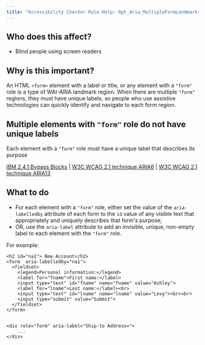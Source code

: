 ```yaml
---
title: "Accessibility Checker Rule Help: Rpt_Aria_MultipleFormLandmarks_Implicit"
---
```


<div className="toolHelp">
<Row>
<Column colLg={5} colMd={3} colSm={4} className="toolLeft">

## Who does this affect?

* Blind people using screen readers

## Why is this important?

An HTML `<form>` element with a label or title, or any element with a `"form"` role is a type of WAI-ARIA landmark region. When there are multiple `"form"` regions, they must have unique labels, so people who use assistive technologies can quickly identify and navigate to each form region.

</Column>
<Column colLg={11} colMd={5} colSm={4} className="toolMain">

<div id="locLevel"></div>

## Multiple elements with `"form"` role do not have unique labels
Each element with a `"form"` role must have a unique label that describes its purpose

[IBM 2.4.1 Bypass Blocks](http://www.ibm.com/able/guidelines/ci162/bypass_blocks.html) | [W3C WCAG 2.1 technique ARIA6](https://www.w3.org/WAI/WCAG21/Techniques/aria/ARIA6) |  [W3C WCAG 2.1 technique ARIA13](https://www.w3.org/WAI/WCAG21/Techniques/aria/ARIA13)

<div id="locSnippet"></div>

## What to do

* For each element with a `"form"` role, either set the value of the `aria-labelledby` attribute of each form to the `id` value of any visible text that appropriately and uniquely describes that form's purpose;
* OR, use the `aria-label` attribute to add an invisible, unique, non-empty label to each element with the `"form"` role.

For example:

```
<h2 id="na1"> New Account</h2>
<form  aria-labelledby="na1">
  <fieldset>
    <legend>Personal information:</legend>
    <label for="fname">First name:</label>
    <input type="text" id="fname" name="fname" value="Ashley">
    <label for="lname">Last name:</label><br>
    <input type="text" id="lname" name="lname" value="Levy"><br><br>
    <input type="submit" value="Submit">
  </fieldset>
</form>


<div role="form" aria-label="Ship-to Address=">
	...
</div>
```


</Column>
</Row>
</div>
